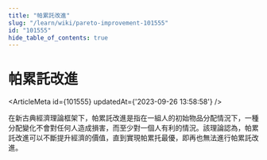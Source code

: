 ```yaml
---
title: "帕累託改進"
slug: "/learn/wiki/pareto-improvement-101555"
id: "101555"
hide_table_of_contents: true
---
```



# 帕累託改進

<ArticleMeta id={101555} updatedAt={'2023-09-26 13:58:58'} />
<div className='border-solid border-b border-t-0 my-4 border-[var(--ifm-color-gray-300)]' />

在新古典經濟理論框架下，帕累託改進是指在一組人的初始物品分配情況下，一種分配變化不會對任何人造成損害，而至少對一個人有利的情況。該理論認為，帕累託改進可以不斷提升經濟的價值，直到實現帕累托最優，即再也無法進行帕累託改進。
